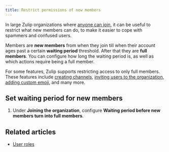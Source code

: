 ```yaml
---
title: Restrict permissions of new members
---
```




<OwnerOnly />

In large Zulip organizations where
[anyone can join](/help/restrict-account-creation#set-whether-invitations-are-required-to-join), it can
be useful to restrict what new members can do, to make it easier to cope
with spammers and confused users.

Members are **new members** from when they join till when their account ages
past a certain **waiting period** threshold. After that they are **full members**.
You can configure how long the waiting period is, as well as which actions require
being a full member.

For some features, Zulip supports restricting access to only full members. These
features include [creating channels](/help/configure-who-can-create-channels),
[inviting users to the organization](/help/invite-new-users),
[adding custom emoji](/help/custom-emoji#change-who-can-add-custom-emoji),
and many more.

## Set waiting period for new members

<FlattenedSteps>
  <NavigationSteps target="settings/organization-permissions" />

  1. Under **Joining the organization**, configure
     **Waiting period before new members turn into full members**.

  <SaveChanges />
</FlattenedSteps>

## Related articles

* [User roles](/help/user-roles)
